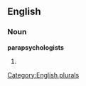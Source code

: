 
==English==

===Noun===
'''parapsychologists'''

# {{plural of|[[parapsychologist]]}}

[[Category:English plurals]]